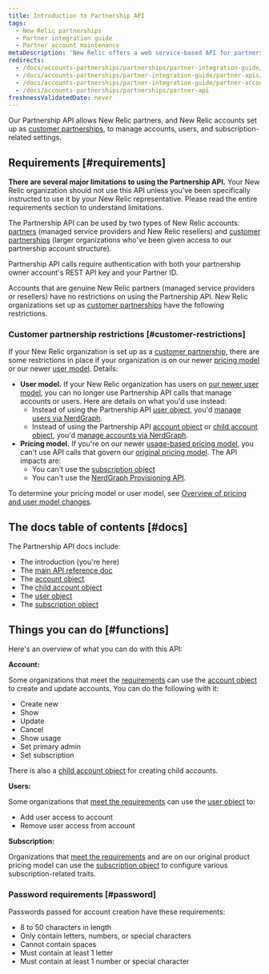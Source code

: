 ```yaml
---
title: Introduction to Partnership API
tags:
  - New Relic partnerships
  - Partner integration guide
  - Partner account maintenance
metaDescription: 'New Relic offers a web service-based API for partners to create, edit, upgrade, downgrade, and cancel New Relic accounts on behalf of their customers.'
redirects:
  - /docs/accounts-partnerships/partnerships/partner-integration-guide/partner-api
  - /docs/accounts-partnerships/partner-integration-guide/partner-apis/partner-api
  - /docs/accounts-partnerships/partner-integration-guide/partner-account-maintenance/partner-api
  - /docs/accounts-partnerships/partnerships/partner-api
freshnessValidatedDate: never
---
```


Our Partnership API allows New Relic partners, and New Relic accounts set up as [customer partnerships](/docs/new-relic-partnerships/partner-integration-guide/partner-account-maintenance/partnership-accounts-users-subscriptions/#partnerships), to manage accounts, users, and subscription-related settings.

## Requirements [#requirements]

<DoNotTranslate>**There are several major limitations to using the Partnership API.**</DoNotTranslate> Your New Relic organization should not use this API unless you've been specifically instructed to use it by your New Relic representative. Please read the entire requirements section to understand limitations. 

The Partnership API can be used by two types of New Relic accounts: [partners](/docs/new-relic-partnerships/partner-integration-guide/partner-account-maintenance/partnership-accounts-users-subscriptions/#partnerships) (managed service providers and New Relic resellers) and [customer partnerships](/docs/new-relic-partnerships/partner-integration-guide/partner-account-maintenance/partnership-accounts-users-subscriptions/#partnerships) (larger organizations who've been given access to our partnership account structure).

Partnership API calls require authentication with both your partnership owner account's REST API key and your Partner ID.

Accounts that are genuine New Relic partners (managed service providers or resellers) have no restrictions on using the Partnership API. New Relic organizations set up as [customer partnerships](/docs/new-relic-partnerships/partner-integration-guide/partner-account-maintenance/partnership-accounts-users-subscriptions/#partnerships) have the following restrictions.

### Customer partnership restrictions [#customer-restrictions]

If your New Relic organization is set up as a [customer partnership](/docs/new-relic-partnerships/partner-integration-guide/partner-account-maintenance/partnership-accounts-users-subscriptions/#partnerships), there are some restrictions in place if your organization is on our newer [pricing model](/docs/accounts/original-accounts-billing/original-product-based-pricing/overview-changes-pricing-user-model/#pricing-plans) or our newer [user model](/docs/accounts/original-accounts-billing/original-product-based-pricing/overview-user-models). Details:

* <DoNotTranslate>**User model.**</DoNotTranslate> If your New Relic organization has users on [our newer user model](/docs/accounts/original-accounts-billing/original-product-based-pricing/overview-user-models), you can no longer use Partnership API calls that manage accounts or users. Here are details on what you'd use instead:
  * Instead of using the Partnership API [user object](/docs/new-relic-partnerships/partnerships/partner-api/partnership-api-user-object), you'd [manage users via NerdGraph](/docs/apis/nerdgraph/examples/nerdgraph-manage-users).
  * Instead of using the Partnership API [account object](/docs/new-relic-partnerships/partnerships/partner-api/partnership-api-account-object) or [child account object](/docs/new-relic-partnerships/partnerships/partner-api/partnership-api-sub-account-object), you'd [manage accounts via NerdGraph](/docs/apis/nerdgraph/examples/manage-accounts-nerdgraph).  
* <DoNotTranslate>**Pricing model.**</DoNotTranslate> If you're on our newer [usage-based pricing model](/docs/accounts/original-accounts-billing/original-product-based-pricing/overview-changes-pricing-user-model/#pricing-plans), you can't use API calls that govern our [original pricing model](/docs/accounts/original-accounts-billing/original-product-based-pricing/overview-changes-pricing-user-model/#pricing-plans). The API impacts are:
  * You can't use the [subscription object](/docs/new-relic-partnerships/partnerships/partner-api/partnership-api-subscription-object/)
  * You can't use the [NerdGraph Provisioning API](/docs/apis/nerdgraph/tutorials/provisions-your-subscriptions-nerdgraph/).

To determine your pricing model or user model, see [Overview of pricing and user model changes](/docs/accounts/original-accounts-billing/original-product-based-pricing/overview-changes-pricing-user-model).

## The docs table of contents [#docs]

The Partnership API docs include: 

* The introduction (you're here)
* The [main API reference doc](/docs/new-relic-partnerships/partnerships/partner-api/partner-api-reference)
* The [account object](/docs/new-relic-partnerships/partnerships/partner-api/partnership-api-account-object)
* The [child account object](/docs/new-relic-partnerships/partnerships/partner-api/partnership-api-sub-account-object)
* The [user object](/docs/new-relic-partnerships/partnerships/partner-api/partnership-api-user-object)
* The [subscription object](/docs/new-relic-partnerships/partnerships/partner-api/partnership-api-subscription-object) 

## Things you can do [#functions]

Here's an overview of what you can do with this API: 

<DoNotTranslate>**Account:**</DoNotTranslate>

Some organizations that meet the [requirements](#requirements) can use the [account object](/docs/new-relic-partnerships/partnerships/partner-api/partnership-api-account-object/) to create and update accounts. You can do the following with it: 

* Create new 
* Show
* Update 
* Cancel
* Show usage
* Set primary admin
* Set subscription 

There is also a [child account object](/docs/new-relic-partnerships/partnerships/partner-api/partnership-api-sub-account-object) for creating child accounts.

<DoNotTranslate>**Users:**</DoNotTranslate>

Some organizations that [meet the requirements](#customer-restrictions) can use the [user object](/docs/new-relic-partnerships/partnerships/partner-api/partnership-api-user-object) to:

* Add user access to account
* Remove user access from account

<DoNotTranslate>**Subscription:**</DoNotTranslate>

Organizations that [meet the requirements](#customer-restrictions) and are on our original product pricing model can use the [subscription object](/docs/new-relic-partnerships/partnerships/partner-api/partnership-api-subscription-object) to configure various subscription-related traits.

### Password requirements [#password]

Passwords passed for account creation have these requirements:

* 8 to 50 characters in length
* Only contain letters, numbers, or special characters
* Cannot contain spaces
* Must contain at least 1 letter
* Must contain at least 1 number or special character